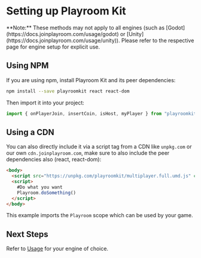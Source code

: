 
# Setting up Playroom Kit

<Callout emoji="💡">
  **Note:** These methods may not apply to all engines (such as [Godot](https://docs.joinplayroom.com/usage/godot) or [Unity](https://docs.joinplayroom.com/usage/unity)). Please refer to the respective page for engine setup for explicit use. 
</Callout>

## Using NPM
If you are using npm, install Playroom Kit and its peer dependencies:
```bash copy
npm install --save playroomkit react react-dom
```
Then import it into your project:
```js copy
import { onPlayerJoin, insertCoin, isHost, myPlayer } from "playroomkit";
```
## Using a CDN

You can also directly include it via a script tag from a CDN like `unpkg.com` or our own `cdn.joinplayroom.com`, make sure to also include the peer dependencies also (react, react-dom):

```html
<body>
  <script src="https://unpkg.com/playroomkit/multiplayer.full.umd.js" crossorigin="anonymous"></script>
  <script>
    #Do what you want
    Playroom.doSomething()
  </script>
</body>
```

This example imports the `Playroom` scope which can be used by your game.

## Next Steps

Refer to [Usage](/usage) for your engine of choice.
